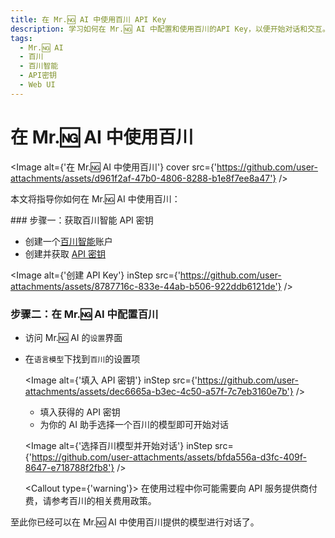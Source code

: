 ```yaml
---
title: 在 Mr.🆖 AI 中使用百川 API Key
description: 学习如何在 Mr.🆖 AI 中配置和使用百川的API Key，以便开始对话和交互。
tags:
  - Mr.🆖 AI
  - 百川
  - 百川智能
  - API密钥
  - Web UI
---
```


# 在 Mr.🆖 AI 中使用百川

<Image
  alt={'在 Mr.🆖 AI 中使用百川'}
  cover
  src={'https://github.com/user-attachments/assets/d961f2af-47b0-4806-8288-b1e8f7ee8a47'}
/>

本文将指导你如何在 Mr.🆖 AI 中使用百川：

<Steps>
  ### 步骤一：获取百川智能 API 密钥

  - 创建一个[百川智能](https://platform.baichuan-ai.com/homePage)账户
  - 创建并获取 [API 密钥](https://platform.baichuan-ai.com/console/apikey)

  <Image alt={'创建 API Key'} inStep src={'https://github.com/user-attachments/assets/8787716c-833e-44ab-b506-922ddb6121de'} />


### 步骤二：在 Mr.🆖 AI 中配置百川

- 访问 Mr.🆖 AI 的`设置`界面
- 在`语言模型`下找到`百川`的设置项

  <Image alt={'填入 API 密钥'} inStep src={'https://github.com/user-attachments/assets/dec6665a-b3ec-4c50-a57f-7c7eb3160e7b'} />

  - 填入获得的 API 密钥
  - 为你的 AI 助手选择一个百川的模型即可开始对话

  <Image alt={'选择百川模型并开始对话'} inStep src={'https://github.com/user-attachments/assets/bfda556a-d3fc-409f-8647-e718788f2fb8'} />

  <Callout type={'warning'}>
    在使用过程中你可能需要向 API 服务提供商付费，请参考百川的相关费用政策。
  </Callout>
</Steps>

至此你已经可以在 Mr.🆖 AI 中使用百川提供的模型进行对话了。

